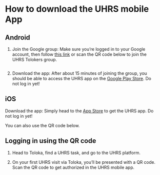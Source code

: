 # How to download the UHRS mobile App

## Android
1. Join the Google group: Make sure you’re logged in to your Google account, then follow [this link](https://groups.google.com/g/uhrs-tolokers/) or scan the QR code below to join the UHRS Tolokers group.
<Image width="250px" imageId="be8ddc8842192edb237934ab2d1c67cb" alt="" />

2. Download the app: After about 15 minutes of joining the group, you should be able to access the UHRS app on the [Google Play Store](https://play.google.com/store/apps/details?id=com.microsoft.uhrs). Do not log in yet!


## iOS
Download the app: Simply head to the [App Store](https://apps.apple.com/ru/app/uhrs/id1636040053?l=en-GB) to get the UHRS app. Do not log in yet!

You can also use the QR code below.
<Image width="250px" imageId="aeccf17dd8aee728c09c4c341123e8cc" alt="" />

## Logging in using the QR code
1. Head to Toloka, find a UHRS task, and go to the UHRS platform.

1. On your first UHRS visit via Toloka, you’ll be presented with a QR code. Scan the QR code to get authorized in the UHRS mobile app.
